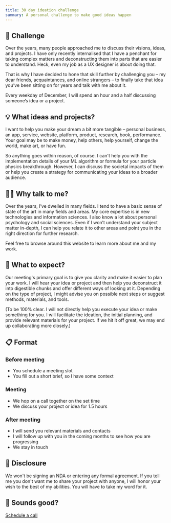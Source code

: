 ```yaml
---
title: 30 day ideation challenge
summary: A personal challenge to make good ideas happen
---
```



## 🏁 Challenge

Over the years, many people approached me to discuss their visions, ideas, and projects. I have only recently internalised that I have a penchant for taking complex matters and deconstructing them into parts that are easier to understand. Heck, even my job as a UX designer is about doing that.

That is why I have decided to hone that skill further by challenging you – my dear friends, acquaintances, and online strangers – to finally take that idea you’ve been sitting on for years and talk with me about it.

Every weekday of December, I will spend an hour and a half discussing someone’s idea or a project.

## 💡 What ideas and projects?

I want to help you make your dream a bit more tangible – personal business, an app, service, website, platform, product, research, book, performance. Your goal may be to make money, help others, help yourself, change the world, make art, or have fun.

So anything goes within reason, of course. I can't help you with the implementation details of your ML algorithm or formula for your particle physics breakthrough. However, I can discuss the societal impacts of them or help you create a strategy for communicating your ideas to a broader audience.


## 🧙🏼 Why talk to me?

Over the years, I’ve dwelled in many fields. I tend to have a basic sense of state of the art in many fields and areas. My core expertise is in new technologies and information sciences. I also know a lot about personal psychology and social sciences. Even if I won’t understand your subject matter in-depth, I can help you relate it to other areas and point you in the right direction for further research.

Feel free to browse around this website to learn more about me and my work.

## 🎁 What to expect?

Our meeting's primary goal is to give you clarity and make it easier to plan your work. I will hear your idea or project and then help you deconstruct it into digestible chunks and offer different ways of looking at it. Depending on the type of project, I might advise you on possible next steps or suggest methods, materials, and tools.

(To be 100% clear. I will not directly help you execute your idea or make something for you. I will facilitate the ideation, the initial planning, and provide relevant materials for your project. If we hit it off great, we may end up collaborating more closely.)

## 📋️ Format

### Before meeting

- You schedule a meeting slot
- You fill out a short brief, so I have some context

### Meeting

- We hop on a call together on the set time
- We discuss your project or idea for 1.5 hours

### After meeting

- I will send you relevant materials and contacts
- I will follow up with you in the coming months to see how you are progressing
- We stay in touch


## 🤭 Disclosure

We won't be signing an NDA or entering any formal agreement. If you tell me you don't want me to share your project with anyone, I will honor your wish to the best of my abilities. You will have to take my word for it.

## 🚀 Sounds good?

<a href="https://calendly.com/iljapanic/30-day-ideation-challenge" target="_blank" class="btn btn-large mt">Schedule a call</a>
